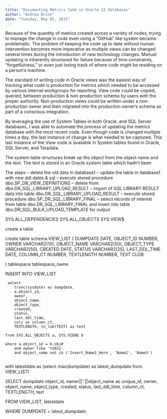 ```yaml
---
title: "Documenting Metrics Code in Oracle 12 databases"
author: "Andrea Brice"
date: "Tuesday, May 05, 2015"
---
```



Because of the quantity of metrics created across a variety of nodes, trying to manage the change in code even using a "GitHub" like system became problematic.  The problem of keeping the code up to date without human intervention becomes more imperative as multiple views can be changed several times during the introduction of new technology changes.  Manual updating is inherently structured for failure because of time constraints, "forgetfulness," or even just losing track of where code might be residing on a person's machine.

The standard of writing code in Oracle views was the easiest way of tracking what code is production for metrics which needed to be accessed by various internal workgroups for reporting.  View code could be copied, queried, between production & non-production schema by users with the proper authority.  Non-production views could be written under a non-production owner and then migrated into the production owner's schema as part of a conscious integration.

By leveraging the use of System Tables in both Oracle, and SQL Server databases, I was able to automate the process of updating the metrics database with the most recent code.  Even though code is changed multiple times a day, the last instance of change is what needed to be captured.  This last instance of the View code is available in System tables found in Oracle, SQL Server, and Teradata.  

The system table structures break up the object from the object name and the text.  The text is stored in an Oracle system table which hadn't been 

The steps
-- delete the old data in database1
-- update the table in database1 with new ddl dates & sql
-- execute stored procedure dbo.SP_DR_VIEW_DEFINITIONS
-- delete from dbo.DR_SQL_LIBRARY_UPLOAD_RESULT
-- import of SQL LIBRARY RESULT data into table dbo.DR_SQL_LIBRARY_UPLOAD_RESULT
-- execute stored procedure dbo.SP_DR_SQL_LIBRARY_FINAL
-- select records of interest from table dbo.DR_SQL_LIBRARY_FINAL and insert into table dbo.DR_SQL_BULK_UPLOAD_TEMPLATE
          for output





SYS.ALL_DEPENDENCIES
SYS.ALL_OBJECTS 
SYS.VIEW$




create a table

create table schema.VIEW_LIST
(
DUMPDATE    DATE,
OBJECT_ID    NUMBER,
OWNER    VARCHAR2(10),
OBJECT_NAME    VARCHAR2(50),
OBJECT_TYPE    VARCHAR2(50),
CREATED    DATE,
STATUS    VARCHAR2(25),
LAST_DDL_TIME    DATE,
COLUMN_CT    NUMBER,
TEXTLENGTH    NUMBER,
TEXT    CLOB

) tablespace tablespace_name


















INSERT INTO VIEW_LIST

     select
        trunc(sysdate) as dumpdate,
        a.object_id,
        owner,
        object_name,
        object_type,
        created,
        status,
        last_ddl_time,
        cols as column_ct,
        TEXTLENGTH, to_lob(TEXT) as text
    
    from SYS.ALL_OBJECTS a, SYS.VIEW$ b
    
    where a.object_id = b.obj#
        and owner like '%3651'
        and object_name not in ('Insert_Name1_Here', 'Name2', 'Name3')
        
with
latestdate as (select max(dumpdate) as latest_dumpdate from VIEW_LIST)
       
SELECT 
    dumpdate
    object_id,
    owner||'.'||object_name as unique_id,
    owner,
        object_name,
        object_type,
        created,
        status,
        last_ddl_time,
        column_ct,
        TEXTLENGTH, 
        text
    

FROM VIEW_LIST, latestdate

WHERE DUMPDATE = latest_dumpdate;

